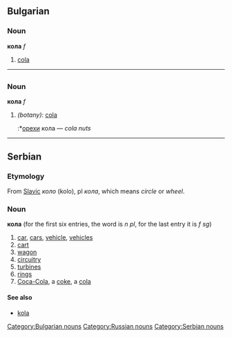 ==Bulgarian==
[[Category:Bulgarian nouns]]
===Noun===
'''кола''' ''f''
#[[cola]]


----

=={{ru}}==
[[Category:Russian nouns]]
===Noun===
'''кола''' ''f''
#''(botany)'': [[cola]]
#:*[[орех|орехи]] кола — ''cola nuts''


----

==Serbian==
===Etymology===
From [[Slavic]] ''коло'' (kolo), pl ''кола'', which means ''circle'' or ''wheel''.
===Noun===
'''кола''' (for the first six entries, the word is ''n pl'', for the last entry it is ''f sg'')
#[[car]], [[cars]], [[vehicle]], [[vehicles]]
#[[cart]]
#[[wagon]]
#[[circuitry]]
#[[turbines]]
#[[rings]]
#[[Coca-Cola]], a [[coke]], a [[cola]]
====See also====
*[[kola]]
[[Category:Serbian nouns]]